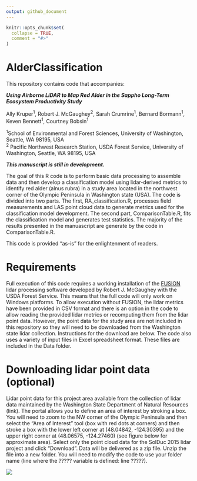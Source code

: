 ```yaml
---
output: github_document
---
```


<!-- README.md is generated from README.Rmd. Please edit that file -->

```r
knitr::opts_chunk$set(
  collapse = TRUE,
  comment = "#>"
)
```

# AlderClassification

<!-- badges: start -->
<!-- badges: end -->

This repository contains code that accompanies:  

***Using Airborne LiDAR to Map Red Alder in the Sappho Long-Term Ecosystem Productivity Study***

Ally Kruper^1^, Robert J. McGaughey^2^, Sarah Crumrine^1^, Bernard Bormann^1^, Keven Bennett^1^, Courtney Bobsin^1^

^1^School of Environmental and Forest Sciences, University of Washington, Seattle, WA 98195, USA   
^2^	Pacific Northwest Research Station, USDA Forest Service, University of Washington, Seattle, WA 98195, USA 

***This manuscript is still in development.***

The goal of this R code is to perform basic data processing to assemble data and then develop a
classification model using lidar-derived metrics to identify red alder (alnus rubra) in a study area
located in the northwest corner of the Olympic Peninsula in Washington state (USA). The code is
divided into two parts. The first, RA_classification.R, processes field measurements and LAS point
cloud data to generate metrics used for the classification model development. The second part,
ComparisonTable.R, fits the classification model and generates test statistics. The majority of
the results presented in the manuascript are generate by the code in ComparisonTable.R.

This code is provided "as-is" for the enlightenment of readers.

# Requirements

Full execution of this code requires a working installation of the
[FUSION](http://forsys.cfr.washington.edu/fusion/fusionlatest.html) lidar processing software
developed by Robert J. McGaughey with the USDA Forest Service. This means that the full code will
only work on Windows platforms. To allow execution without FUSION, the lidar metrics have been
provided in CSV format and there is an option in the code to allow reading the provided lidar
metrics or recomputing them from the lidar point data. However, the point data for the study area
are not included in this repository so they will need to be downloaded from the Washington state
lidar collection. Instructions for the download are below. The code also uses a variety of input
files in Excel spreadsheet format. These files are included in the Data folder.

# Downloading lidar point data (optional)

Lidar point data for this project area available from the collection of lidar data maintained by the
Washington State Department of Natural Resources (link). The portal allows you to define an area of
interest by stroking a box. You will need to zoom to the NW corner of the Olympic Peninsula and then
select the "Area of Interest" tool (box with red dots at corners) and then stroke a box with the
lower left corner at (48.04842, -124.30395) and the upper right corner at (48.06575, -124.27460)
(see figure below for approximate area). Select only the point cloud data for the SolDuc 2015 lidar
project and click "Download". Data will be delivered as a zip file. Unzip the file into a new
folder. You will need to modify the code to use your folder name (line where the ????? variable is
defined: line ?????).

![](README_files/WALidarPortal.png)

